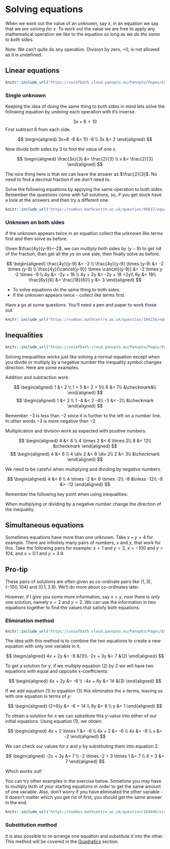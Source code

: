# Solving equations

When we work out the value of an unknown, say $x$, in an equation we say that we *are solving for $x$*. To work out the value we are free to apply any mathematical operation we like to the equation so long as we *do the same to both sides*. 

Note: We can't quite do any operation. Division by zero, $\div 0$, is not allowed as it is undefined. 

## Linear equations

```r
knitr::include_url("https://uniofbath.cloud.panopto.eu/Panopto/Pages/Embed.aspx?id=eca65592-c3b3-4871-ba84-af1000daa8b7&autoplay=false&offerviewer=true&showtitle=true&showbrand=true&captions=false&interactivity=all", height="405px")
```

### Single unknown

Keeping the idea of doing the same thing to both sides in mind lets solve the following equation by *undoing* each operation with it's inverse.

$$
3x + 8 = 10
$$
First subtract $8$ from each side.

$$
\begin{aligned} 3x+8 -8 &= 10 -8 \\
3x &= 2
\end{aligned}
$$

Now divide both sides by $3$ to find the value of one $x$.

$$
\begin{aligned} \frac{3x}{3} &= \frac{2}{3} \\
x &= \frac{2}{3}
\end{aligned}
$$

The nice thing here is that we can leave the answer as $\frac{2}{3}$. No need to find a decimal fraction if we don't need to.

Solve the following equations by applying the same operation to both sides. Remember the questions come with full solutions, so, if you get stuck have a look at the answers and then try a different one.

```r
knitr::include_url("https://numbas.mathcentre.ac.uk/question/90637/equations-linear-equations-1a-rational-answers/embed/?token=8b0eebe4-9011-49a1-a3aa-d0a1298634be", height="800px")
```

### Unknown on both sides

If the unknown appears twice in an equation collect the unknown like terms first and then solve as before.

Given $\frac{4y}{y-9}=-2$, we can multiply both sides by $(y-9)$ to get rid of the fraction, then get all the $y$s on one side, then finally solve as before.

$$
\begin{aligned} \frac{4y}{y-9} &= -2 \\
\frac{4y}{y-9} \times (y-9) &= -2 \times (y-9) \\
\frac{4y}{\cancel{y-9}} \times \cancel{(y-9)} &= -2 \times y -2 \times -9 \\
4y &= -2y + 18 \\
4y + 2y &= -2y + 18 +2y\\
6y &= 18\\
\frac{6y}{6} &= \frac{18}{6}\\
y &= 3
\end{aligned}
$$

:::{.callout-note}
* To solve equations do the same thing to both sides.
* If the unknown appears twice - collect like terms first.
:::

Have a go at some questions. You'll need a pen and paper to work these out.

```r
knitr::include_url("https://numbas.mathcentre.ac.uk/question/104234/equations-linear-equations-2-unknowns-on-both-sides/embed/?token=c65c1027-db21-4273-bc3c-7e1a348e8510", height="800px")
```

## Inequalities

```r
knitr::include_url("https://uniofbath.cloud.panopto.eu/Panopto/Pages/Embed.aspx?id=3d9d8b04-e088-46de-b34a-af1000daa8b7&autoplay=false&offerviewer=true&showtitle=true&showbrand=true&captions=false&interactivity=all", height="405px")
```

Solving inequalities works just like solving a normal equation except when you divide or multiply by a negative number the inequality symbol changes direction. Here are some examples. 

Addition and subtraction work.

$$
\begin{aligned} 1 &< 2 \\
1 + 5 &< 2 + 5\\
6 &< 7\\
&\checkmark&\\
\end{aligned}
$$
$$
\begin{aligned} 1 &< 2 \\
1 -4 &< 2 -4\\
-3 &< -2\\
&\checkmark
\end{aligned}
$$

Remember $-3$ is less than $-2$ since it is further to the left on a number line. In other words $-3$ is more negative than $-2$.

Multiplication and division work as expected with positive numbers.

$$
\begin{aligned} 4 &< 6 \\
4 \times 2 &< 6 \times 2\\
8 &< 12\\
&\checkmark
\end{aligned}
$$
$$
\begin{aligned} 4 &< 6 \\
4 \div 2 &< 6 \div 2\\
2 &< 3\\
&\checkmark
\end{aligned}
$$

We need to be careful when multiplying and dividing by negative numbers.

$$
\begin{aligned} 4 &< 6 \\
4 \times -2 &< 6 \times -2\\
-8 &\nless -12\\
-8 &> -12
\end{aligned}
$$

:::{.callout-note}
Remember the following key point when using inequalities: 

When multiplying or dividing by a negative number change the direction of the inequality.
:::

## Simultaneous equations

Sometimes equations have more than one unknown. Take $x + y = 4$ for example. There are infinitely many pairs of numbers, $x$ and $y$, that work for this. Take the following pairs for example: $x = 1$ and $y=3$, $x = -100$ and $y=104$, and $x = 0.1$ and $y=3.9$. 

:::{.callout-tip}
## Pro-tip 

These pairs of solutions are often given as co-ordinate pairs like $(1,3)$, $(-100,104)$ and $(0.1,3.9)$. We'll do more about co-ordinates later.
:::

However, if I give you some more information, say $x = y$, now there is only one solution, namely $x = 2$ and $y=2$. We can use the information in two equations together to find the values that satisfy both equations.

### Elimination method

```r
knitr::include_url("https://uniofbath.cloud.panopto.eu/Panopto/Pages/Embed.aspx?id=3694ee27-0ebf-4d10-9368-af1000daa8c0&autoplay=false&offerviewer=true&showtitle=true&showbrand=true&captions=false&interactivity=all", height="405px")
```

The idea with this method is to combine the two equations to create a new equation with only one variable in it. 

$$
\begin{aligned}
4x + 2y &= -6 &(1)\\
-2x + 3y &= 7 &(2)
\end{aligned}
$$

To get a solution for $y$, if we multiply equation $(2)$ by $2$ we will have two equations with equal and opposite x-coefficients:

$$
\begin{aligned}
4x + 2y &= -6   \\
-4x + 6y &= 14 &(3)
\end{aligned}
$$

If we add equation $(1)$ to equation $(3)$ this eliminates the $x$-terms, leaving us with one equation in terms of $y$:

$$
\begin{aligned}
(2+6)y &= -6 + 14   \\
8y &= 8 \\
y &= 1
\end{aligned}
$$

To obtain a solution for $x$ we can substitute this $y$-value into either of our initial equations. Using equation $(1)$, we obtain:

$$
\begin{aligned}
4x + 2 \times 1 &= -6 \\
4x + 2 &= -6 \\
4x &= -8 \\
x &= -2
\end{aligned}
$$

We can check our values for $x$ and $y$ by substituting them into equation $2$.

$$
\begin{aligned}
-2x + 3y &= 7 \\
-2 \times -2 + 3 \times 1 &= 7 \\
4 + 3 &= 7
\end{aligned}
$$

Which works out!

You can try other examples in the exercise below. Sometime you may have to multiply both of your starting equations in order to get the same amount of one variable. Also, don't worry if you have eliminated the other variable - it doesn't matter which you get rid of first, you should get the same answer in the end.

```r
knitr::include_url("https://numbas.mathcentre.ac.uk/question/104646/simultaneous-equations-linear-equations-with-integer-solutions/embed/?token=22ea59f8-3c89-478a-acd8-d114edcba808", height="800px")
```

### Substitution method

It is also possible to re-arrange one equation and substitute it into the other. This method will be covered in the [Quadratics](#07-quadratics.qmd) section.
